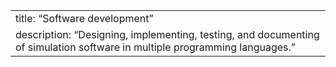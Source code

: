 ---
title: "Software development"
description: "Designing, implementing, testing, and documenting of simulation software in multiple programming languages."
---